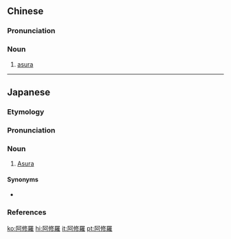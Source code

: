 {{also|阿修罗}}
==Chinese==
{{zh-forms|s=阿修罗}}

===Pronunciation===
{{zh-pron
|m=āxiūluo
|c=aa3 sau1 lo4
|cat=n
}}

===Noun===
{{zh-noun}}

# [[asura]]

{{zh-cat|Buddhism}}

----

==Japanese==
{{wikipedia|lang=ja|アスラ}}{{wikipedia|lang=ja|阿修羅}}

===Etymology===
{{ja-kanjitab|あ|す|ら|yomi=o}}
{{ja-kanjitab|あ|しゅ|ら|yomi=o}}
{{rfe|lang=ja}}

===Pronunciation===
{{ja-pron|あしゅら|acc=a|acc2=h|acc_ref=NHK|acc2_ref=NHK|y=go}}

===Noun===
{{ja-noun|あしゅら|あすら|アスラ}}

# [[Asura]]

====Synonyms====
* {{ja-l|修羅|しゅら|shura}}

===References===
<references/>
{{catlangcode|ja|Hindu deities|Hinduism|Gods|Buddhism|sort=あしゆら'}}

[[ko:阿修羅]]
[[hi:阿修羅]]
[[it:阿修羅]]
[[pt:阿修羅]]